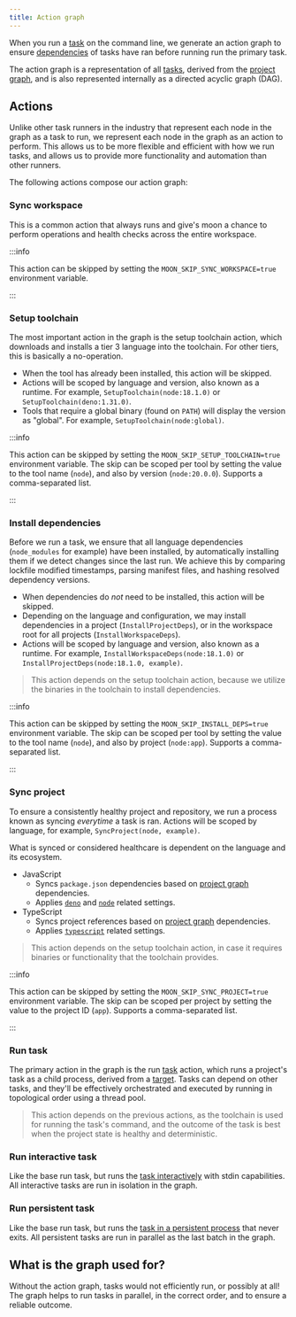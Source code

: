 ```yaml
---
title: Action graph
---
```



When you run a [task](../config/project#tasks-1) on the command line, we generate an action graph to
ensure [dependencies](../config/project#deps) of tasks have ran before running run the primary task.

The action graph is a representation of all [tasks](../concepts/task), derived from the
[project graph](./project-graph), and is also represented internally as a directed acyclic graph
(DAG).

<ActionGraph />

## Actions

Unlike other task runners in the industry that represent each node in the graph as a task to run, we
represent each node in the graph as an action to perform. This allows us to be more flexible and
efficient with how we run tasks, and allows us to provide more functionality and automation than
other runners.

The following actions compose our action graph:

### Sync workspace

This is a common action that always runs and give's moon a chance to perform operations and health
checks across the entire workspace.

:::info

This action can be skipped by setting the `MOON_SKIP_SYNC_WORKSPACE=true` environment variable.

:::

### Setup toolchain

The most important action in the graph is the setup toolchain action, which downloads and installs a
tier 3 language into the toolchain. For other tiers, this is basically a no-operation.

- When the tool has already been installed, this action will be skipped.
- Actions will be scoped by language and version, also known as a runtime. For example,
  `SetupToolchain(node:18.1.0)` or `SetupToolchain(deno:1.31.0)`.
- Tools that require a global binary (found on `PATH`) will display the version as "global". For
  example, `SetupToolchain(node:global)`.

:::info

This action can be skipped by setting the `MOON_SKIP_SETUP_TOOLCHAIN=true` environment variable. The
skip can be scoped per tool by setting the value to the tool name (`node`), and also by version
(`node:20.0.0`). Supports a comma-separated list.

:::

### Install dependencies

Before we run a task, we ensure that all language dependencies (`node_modules` for example) have
been installed, by automatically installing them if we detect changes since the last run. We achieve
this by comparing lockfile modified timestamps, parsing manifest files, and hashing resolved
dependency versions.

- When dependencies do _not_ need to be installed, this action will be skipped.
- Depending on the language and configuration, we may install dependencies in a project
  (`InstallProjectDeps`), or in the workspace root for all projects (`InstallWorkspaceDeps`).
- Actions will be scoped by language and version, also known as a runtime. For example,
  `InstallWorkspaceDeps(node:18.1.0)` or `InstallProjectDeps(node:18.1.0, example)`.

> This action depends on the setup toolchain action, because we utilize the binaries in the
> toolchain to install dependencies.

:::info

This action can be skipped by setting the `MOON_SKIP_INSTALL_DEPS=true` environment variable. The
skip can be scoped per tool by setting the value to the tool name (`node`), and also by project
(`node:app`). Supports a comma-separated list.

:::

### Sync project

To ensure a consistently healthy project and repository, we run a process known as syncing
_everytime_ a task is ran. Actions will be scoped by language, for example,
`SyncProject(node, example)`.

What is synced or considered healthcare is dependent on the language and its ecosystem.

- JavaScript
  - Syncs `package.json` dependencies based on [project graph](./project-graph) dependencies.
  - Applies [`deno`](../config/toolchain#deno) and [`node`](../config/toolchain#node) related
    settings.
- TypeScript
  - Syncs project references based on [project graph](./project-graph) dependencies.
  - Applies [`typescript`](../config/toolchain#typescript) related settings.

> This action depends on the setup toolchain action, in case it requires binaries or functionality
> that the toolchain provides.

:::info

This action can be skipped by setting the `MOON_SKIP_SYNC_PROJECT=true` environment variable. The
skip can be scoped per project by setting the value to the project ID (`app`). Supports a
comma-separated list.

:::

### Run task

The primary action in the graph is the run [task](../concepts/task) action, which runs a project's
task as a child process, derived from a [target](../concepts/target). Tasks can depend on other
tasks, and they'll be effectively orchestrated and executed by running in topological order using a
thread pool.

> This action depends on the previous actions, as the toolchain is used for running the task's
> command, and the outcome of the task is best when the project state is healthy and deterministic.

### Run interactive task

Like the base run task, but runs the [task interactively](../concepts/task#interactive) with stdin
capabilities. All interactive tasks are run in isolation in the graph.

### Run persistent task

Like the base run task, but runs the [task in a persistent process](../concepts/task#persistent)
that never exits. All persistent tasks are run in parallel as the last batch in the graph.

## What is the graph used for?

Without the action graph, tasks would not efficiently run, or possibly at all! The graph helps to
run tasks in parallel, in the correct order, and to ensure a reliable outcome.
